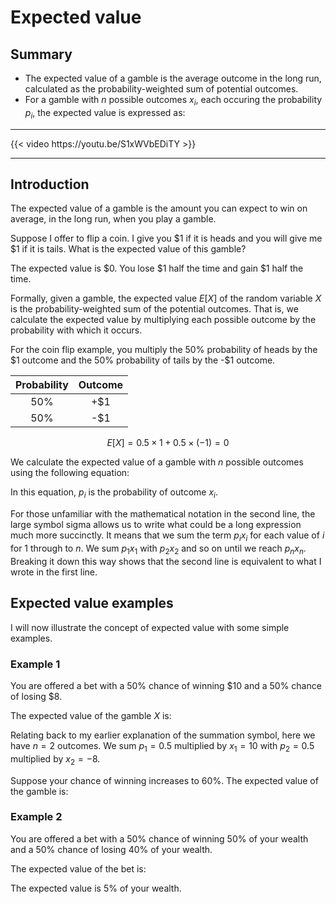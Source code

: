 # Expected value

## Summary {.unnumbered}

- The expected value of a gamble is the average outcome in the long run, calculated as the probability-weighted sum of potential outcomes.
- For a gamble with $n$ possible outcomes $x_i$, each occuring the probability $p_i$, the expected value is expressed as:

\begin{align*}
\mathbb{E}[X]&= p_1x_1 + p_2x_2 + ... + p_nx_n \\[6pt]
&=\sum_{i=1}^n p_ix_i
\end{align*}

---

::: {.content-visible when-format="html"}

{{< video https://youtu.be/S1xWVbEDiTY >}}

---

:::

## Introduction

The expected value of a gamble is the amount you can expect to win on average, in the long run, when you play a gamble.

Suppose I offer to flip a coin. I give you \$1 if it is heads and you will give me \$1 if it is tails. What is the expected value of this gamble?

The expected value is \$0. You lose \$1 half the time and gain \$1 half the time.

Formally, given a gamble, the expected value $E[X]$ of the random variable $X$ is the probability-weighted sum of the potential outcomes. That is, we calculate the expected value by multiplying each possible outcome by the probability with which it occurs.

For the coin flip example, you multiply the 50% probability of heads by the \$1 outcome and the 50% probability of tails by the -\$1 outcome.

| Probability | Outcome |
|:-----------:|:-------:|
|     50%     |  +\$1   |
|     50%     |  -\$1   |

$$
E[X]=0.5 \times 1 + 0.5 \times (-1) = 0
$$

We calculate the expected value of a gamble with $n$ possible outcomes using the following equation:

```{=tex}
\begin{align*}
E[X]&=p_1x_1+p_2x_2+...+p_nx_n \\[6pt]
&=\sum_{i=1}^np_ix_i
\end{align*}
```
In this equation, $p_i$ is the probability of outcome $x_i$.

For those unfamiliar with the mathematical notation in the second line, the large symbol sigma allows us to write what could be a long expression much more succinctly. It means that we sum the term $p_ix_i$ for each value of $i$ for 1 through to $n$. We sum $p_1x_1$ with $p_2x_2$ and so on until we reach $p_nx_n$. Breaking it down this way shows that the second line is equivalent to what I wrote in the first line.

## Expected value examples

I will now illustrate the concept of expected value with some simple examples.

### Example 1

You are offered a bet with a 50% chance of winning \$10 and a 50% chance of losing \$8.

The expected value of the gamble $X$ is:

```{=tex}
\begin{align*}
E[X]&=\sum_{i=1}^n p_ix_i \\[12pt]
&=0.5\times 10+0.5\times (-8) \\[6pt]
&=\$1
\end{align*}
```
Relating back to my earlier explanation of the summation symbol, here we have $n=2$ outcomes. We sum $p_1=0.5$ multiplied by $x_1=10$ with $p_2=0.5$ multiplied by $x_2=-8$.

Suppose your chance of winning increases to 60%. The expected value of the gamble is:

```{=tex}
\begin{align*}
E[X]&=\sum_{i=1}^n p_ix_i \\[12pt]
&=0.6\times 10+0.4\times (-8) \\[6pt]
&=\$2.80
\end{align*}
```
### Example 2

You are offered a bet with a 50% chance of winning 50% of your wealth and a 50% chance of losing 40% of your wealth.

The expected value of the bet is:

```{=tex}
\begin{align*}
E[X]&=\sum_{i=1}^n p_ix_i \\[12pt]
&=0.5\times 0.5W+0.5\times (-0.4W) \\[6pt]
&=0.05W
\end{align*}
```
The expected value is 5% of your wealth.